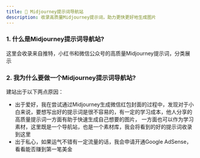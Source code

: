 ```yaml
---
title: 🎉 Midjourney提示词导航站
description: 收录高质量Midjourney提示词，助力更快更好地生成图片
---
```


### 1. 什么是Midjourney提示词导航站?

这里会收录来自推特，小红书和微信公众号的高质量Midjourney提示词，分类展示

### 2. 我为什么要做一个Midjourney提示词导航站?

建站出于以下两点原因：
- 出于爱好，我在尝试通过Midjourney生成微信红包封面的过程中，发现对于小白来说，要想写出好的提示词是很不容易的，有一定的学习成本，他人分享的高质量提示词一方面有助于快速生成自己想要的图片，
一方面也可以作为学习素材，这里既是一个导航站，也是一个素材库，我会将看到的好的提示词收录到这里
- 出于私心，如果运气不错有一定流量的话，我会申请开通Google AdSense，看看能否赚到第一笔美金
